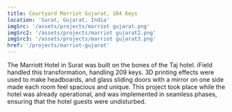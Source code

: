 ```yaml
---
title: Courtyard Marriot Gujarat, 104 Keys
location: 'Surat, Gujarat, India'
imgSrc: '/assets/projects/marriot gujarat.png'
imgSrc2: '/assets/projects/marriot gujarat2.png'
imgSrc3: '/assets/projects/marriot gujarat3.png'
href: '/projects/marriot-gujarat'
---
```


The Marriott Hotel in Surat was built on the bones of the Taj hotel.
iField handled this transformation, handling 209 keys. 3D printing effects were used to make headboards,
and glass sliding doors with a mirror on one side made each room feel spacious and unique.
This project took place while the hotel was already operational, and was implemented in
seamless phases, ensuring that the hotel guests were undisturbed.
